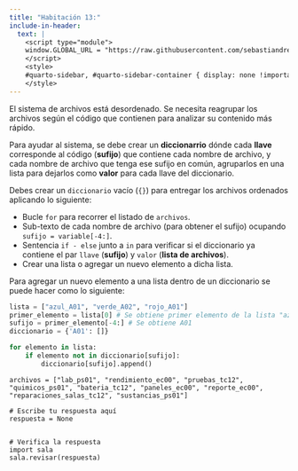 ```yaml
---
title: "Habitación 13:"
include-in-header:
  text: |
    <script type="module">
    window.GLOBAL_URL = "https://raw.githubusercontent.com/sebastiandres/pyscape/refs/heads/main/quarto/rooms/sala_13.py";
    </script>
    <style>
    #quarto-sidebar, #quarto-sidebar-container { display: none !important; }
    </style>
---
```


El sistema de archivos está desordenado. Se necesita reagrupar los archivos según el código que contienen para analizar su contenido más rápido.

Para ayudar al sistema, se debe crear un  **diccionarrio** dónde cada **llave** corresponde al código (**sufijo**) que contiene
cada nombre de archivo, y cada nombre de archivo que tenga ese sufijo en común, agruparlos en una lista para dejarlos como **valor** para
cada llave del diccionario.


<div class="alert alert-info">
Debes crear un `diccionario` vacío (`{}`) para entregar los archivos ordenados aplicando lo siguiente:

- Bucle `for` para recorrer el listado de `archivos`.
- Sub-texto de cada nombre de archivo (para obtener el sufijo) ocupando `sufijo = variable[-4:]`.
- Sentencia `if - else` junto a `in` para verificar si el diccionario ya contiene el par `llave` (**sufijo**) y `valor` (**lista de archivos**).
- Crear una lista o agregar un nuevo elemento a dicha lista.
</div>

::: {.callout-tip title="Pista" collapse="true"}
Para agregar un nuevo elemento a una lista dentro de un diccionario se puede hacer como lo siguiente:

```python 
lista = ["azul_A01", "verde_A02", "rojo_A01"]
primer_elemento = lista[0] # Se obtiene primer elemento de la lista "azul_A01"
sufijo = primer_elemento[-4:] # Se obtiene A01
diccionario = {'A01': []}

for elemento in lista:
    if elemento not in diccionario[sufijo]:
        diccionario[sufijo].append()
```
:::

```pyodide-python
archivos = ["lab_ps01", "rendimiento_ec00", "pruebas_tc12", "quimicos_ps01", "bateria_tc12", "paneles_ec00", "reporte_ec00", "reparaciones_salas_tc12", "sustancias_ps01"]

# Escribe tu respuesta aquí
respuesta = None


# Verifica la respuesta
import sala
sala.revisar(respuesta)
```